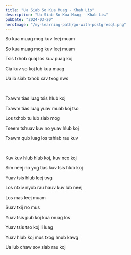 ```yaml
---
title: "Ua Siab So Kua Muag - Khab Lis"
description: "Ua Siab So Kua Muag - Khab Lis"
pubDate: "2024-03-20"
heroImage: "/my-learning-path/go-with-postgresql.png"
---
```


So kua muag mog kuv leej muam

So kua muag mog kuv leej muam

Tsis txhob quaj los kuv puag koj

Cia kuv so koj lub kua muag

Ua ib siab txhob xav txog nws

<br />

Txawm tias luag tsis hlub koj

Txawm tias luag yuav muab koj tso

Los txhob tu lub siab mog

Tseem tshuav kuv no yuav hlub koj

Txawm qub luag los tshiab rau kuv

<br />

Kuv kuv hlub hlub koj, kuv nco koj

Sim neej no yog tias kuv tsis hlub koj

Yuav tsis hlub leej twg

Los ntxiv nyob rau hauv kuv lub neej

Los mas leej muam

Suav txij no mus

Yuav tsis pub koj kua muag los

Yuav tsis tso koj li luag

Yuav hlub koj mus txog hnub kawg

Ua lub chaw sov siab rau koj
